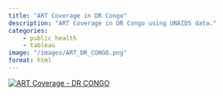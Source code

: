 ```yaml
---
title: "ART Coverage in DR Congo"
description: "ART Coverage in DR Congo using UNAIDS data."
categories: 
    - public health
    - tableau
image: "/images/ART_DR_CONGO.png"
format: html
---
```


::: {#viz1740870604362 .tableauPlaceholder style="position: relative"}
<noscript><a href='#'> <img src="https://public.tableau.com/static/images/DR/DRCONGO-ARTCoverageNaomiModel/ARTCoverage-DRCONGO/1_rss.png" alt="ART Coverage - DR CONGO " style="border: none"/> </a></noscript>

<object class="tableauViz" style="display:none;">

<param name='host_url' value='https%3A%2F%2Fpublic.tableau.com%2F' /> <param name='embed_code_version' value='3' /> <param name='site_root' value='' /> <param name='name' value='DRCONGO-ARTCoverageNaomiModel/ARTCoverage-DRCONGO' /> <param name='tabs' value='no' /> <param name='toolbar' value='yes' /> <param name='static_image' value='https://public.tableau.com/static/images/DR/DRCONGO-ARTCoverageNaomiModel/ARTCoverage-DRCONGO/1.png' /> <param name='animate_transition' value='yes' /> <param name='display_static_image' value='yes' /> <param name='display_spinner' value='yes' /> <param name='display_overlay' value='yes' /> <param name='display_count' value='yes' /> <param name='language' value='en-GB' />

</object>
:::

```{=html}
<script type='text/javascript'>
  var divElement = document.getElementById('viz1740870604362');
  var vizElement = divElement.getElementsByTagName('object')[0];
  if (divElement.offsetWidth > 800) {
    vizElement.style.width = '1000px'; 
    vizElement.style.height = '827px';
  } else if (divElement.offsetWidth > 500) {
    vizElement.style.width = '1000px';
    vizElement.style.height = '827px';
  } else {
    vizElement.style.width = '100%';
    vizElement.style.height = '1327px';
  }
  var scriptElement = document.createElement('script');
  scriptElement.src = 'https://public.tableau.com/javascripts/api/viz_v1.js';
  vizElement.parentNode.insertBefore(scriptElement, vizElement);
</script>
```
